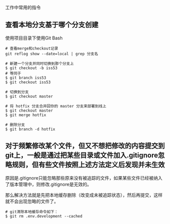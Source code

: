 工作中常用的指令

## 查看本地分支基于哪个分支创建
使用项目目录下使用Git Bash

```git
# 查看merge和checkout记录
git reflog show --date=local | grep 分支名
````

```git
# 新建一个分支并同时切换到那个分支上
$ git checkout -b iss53
# 等同于
$ git branch iss53
$ git checkout iss53
````

```git
# 切换到分支
$ git checkout master
````

```git
# 将 hotfix 分支合并回你的 master 分支来部署到线上
$ git checkout master
$ git merge hotfix
````

```git
# 删除分支
$ git branch -d hotfix
```

## 对于频繁修改某个文件，但又不想把修改的内容提交到git上，一般是通过把某些目录或文件加入.gitignore忽略规则，但有些文件按照上述方法定义后发现并未生效

原因是.gitignore只能忽略那些原来没有被追踪的文件，如果某些文件已经被纳入了版本管理中，则修改.gitignore是无效的。

那么解决方法就是先把本地缓存删除（改变成未被追踪状态），然后再提交，这样就不会出现忽略的文件了。

```git
# git清除本地缓存命令如下：
$ git rm .env.development --cached
```












